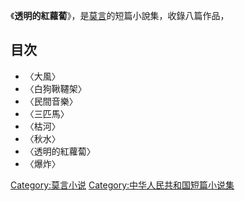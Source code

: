 {{multiple issues|
{{expand|time=2014-05-05T10:19:23+00:00}}
{{unreferenced|time=2014-05-05T10:19:23+00:00}}
}}
《'''透明的紅蘿蔔'''》，是[[莫言|莫言]]的短篇小說集，收錄八篇作品，{{Citation needed|是莫言的成名作。|time=2020-06-11T00:59:28+00:00}}

==目次==
*〈大風〉
*〈白狗鞦韆架〉
*〈民間音樂〉
*〈三匹馬〉
*〈枯河〉
*〈秋水〉
*〈透明的紅蘿蔔〉
*〈爆炸〉

{{莫言作品}}

[[Category:莫言小说|Category:莫言小说]]
[[Category:中华人民共和国短篇小说集|Category:中华人民共和国短篇小说集]]